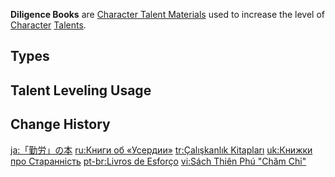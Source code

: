 {{Terminology Infobox
|image        = <gallery>
Item Teachings of Diligence.png|Teachings
Item Guide to Diligence.png|Guide
Item Philosophies of Diligence.png|Philosophies
</gallery>
|type         = Item Groups
|type2        = Character Talent Materials
|type3        = Talent Books
|type4        = Talent Book Groups
|day1         = Tuesday
|day2         = Friday
|day3         = Sunday
|source1      = Taishan Mansion
}}
'''Diligence Books''' are [[Character Talent Material]]s used to increase the level of [[Character]] [[Talents]].

==Types==
{{Material Quality
|2=Teachings of Diligence
|3=Guide to Diligence
|4=Philosophies of Diligence
}}

==Talent Leveling Usage==
{{Talent Leveling Usage|item=Teachings of Diligence|item2=Guide to Diligence|item3=Philosophies of Diligence|or=yes}}

==Change History==
{{Change History|1.0}}
[[Category:Diligence Books| ]]

[[ja:「勤労」の本]]
[[ru:Книги об «Усердии»]]
[[tr:Çalışkanlık Kitapları]]
[[uk:Книжки про Старанність]]
[[pt-br:Livros de Esforço]]
[[vi:Sách Thiên Phú "Chăm Chỉ"]]